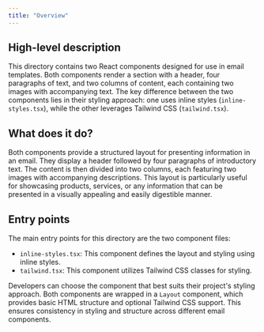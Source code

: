 ```yaml
---
title: "Overview"
---
```


## High-level description
This directory contains two React components designed for use in email templates. Both components render a section with a header, four paragraphs of text, and two columns of content, each containing two images with accompanying text. The key difference between the two components lies in their styling approach: one uses inline styles (`inline-styles.tsx`), while the other leverages Tailwind CSS (`tailwind.tsx`).

## What does it do?
Both components provide a structured layout for presenting information in an email. They display a header followed by four paragraphs of introductory text. The content is then divided into two columns, each featuring two images with accompanying descriptions. This layout is particularly useful for showcasing products, services, or any information that can be presented in a visually appealing and easily digestible manner.

## Entry points
The main entry points for this directory are the two component files:

- `inline-styles.tsx`: This component defines the layout and styling using inline styles.
- `tailwind.tsx`: This component utilizes Tailwind CSS classes for styling.

Developers can choose the component that best suits their project's styling approach. Both components are wrapped in a `Layout` component, which provides basic HTML structure and optional Tailwind CSS support. This ensures consistency in styling and structure across different email components.
